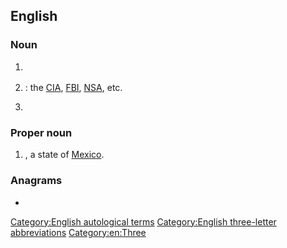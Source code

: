 {{also|tla|tla-|-TŁʼÁ}}
==English==
{{wikipedia|Three-letter acronym}}

===Noun===
{{en-noun|~}}

# {{lb|en|countable}} {{initialism of|en|[[three]]-[[letter]] [[acronym]]/[[abbreviation]]|nodot=1}}
# {{lb|en|US|humorous|countable}} {{initialism of|en|three-letter [[agency]]|nodot=1}}: the [[CIA]], [[FBI]], [[NSA]], etc.
# {{lb|en|chemistry|uncountable}} {{initialism of|en|trilaurylamine}}

===Proper noun===
{{en-proper noun}}

# {{abbreviation of|en|Tlaxcala|nodot=1}}, a state of [[Mexico]].

===Anagrams===
* {{anagrams|en|a=alt|ATL|Alt|Alt.|Atl.|LAT|LTA|Lat.|Tal|alt|lat|lat.}}

[[Category:English autological terms]]
[[Category:English three-letter abbreviations]]
[[Category:en:Three]]